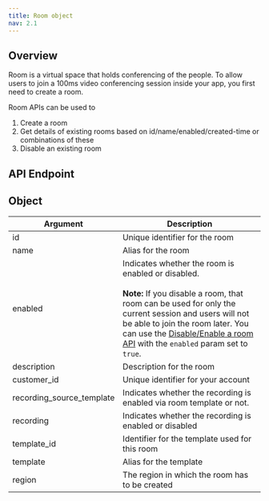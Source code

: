 ```yaml
---
title: Room object
nav: 2.1
---
```


## Overview

Room is a virtual space that holds conferencing of the people. To allow users to join a 100ms video conferencing session inside your app, you first need to create a room.

Room APIs can be used to

1. Create a room
2. Get details of existing rooms based on id/name/enabled/created-time or combinations of these
3. Disable an existing room

## API Endpoint

<BaseRequest title="https://api.100ms.live/v2/rooms" />

## Object

| Argument                  | Description                                                                                                                                                                                                                                                                                                                       |
| ------------------------- | --------------------------------------------------------------------------------------------------------------------------------------------------------------------------------------------------------------------------------------------------------------------------------------------------------------------------------- |
| id                        | Unique identifier for the room                                                                                                                                                                                                                                                                                                    |
| name                      | Alias for the room                                                                                                                                                                                                                                                                                                                |
| enabled                   | Indicates whether the room is enabled or disabled. <br/><br/> **Note:** If you disable a room, that room can be used for only the current session and users will not be able to join the room later. You can use the [Disable/Enable a room API](/server-side/v2/rooms/disable-or-enable) with the `enabled` param set to `true`. |
| description               | Description for the room                                                                                                                                                                                                                                                                                                          |
| customer_id               | Unique identifier for your account                                                                                                                                                                                                                                                                                                |
| recording_source_template | Indicates whether the recording is enabled via room template or not.                                                                                                                                                                                                                                                              |
| recording                 | Indicates whether the recording is enabled or disabled                                                                                                                                                                                                                                                                            |
| template_id               | Identifier for the template used for this room                                                                                                                                                                                                                                                                                    |
| template                  | Alias for the template                                                                                                                                                                                                                                                                                                            |
| region                    | The region in which the room has to be created                                                                                                                                                                                                                                                                                    |
